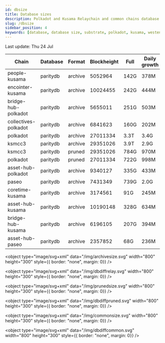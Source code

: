 ```yaml
---
id: dbsize
title: Database sizes
description: Polkadot and Kusama Relaychain and common chains database sizes
slug: /dbsize
sidebar_position: 4
keywords: [database, database size, substrate, polkadot, kusama, westend]
---
```



Last update: Thu 24 Jul

| Chain    | Database   | Format | Blockheight | Full         | Daily growth |
| ------------------------| ----------- | -------- | ------- | ---------- | ----- | 
| people-kusama | paritydb | archive | 5052964 | 142G | 378M |
| encointer-kusama | paritydb | archive | 10024455 | 242G | 444M |
| bridge-hub-polkadot | paritydb | archive | 5655011 | 251G | 503M |
| collectives-polkadot | paritydb | archive | 6841623 | 160G | 202M |
| polkadot | paritydb | archive | 27011334 | 3.3T | 3.4G |
| ksmcc3 | paritydb | archive | 29351026 | 3.9T | 2.9G |
| ksmcc3 | paritydb | pruned | 29351026 | 784G | 970M |
| polkadot | paritydb | pruned | 27011334 | 722G | 998M |
| asset-hub-polkadot | paritydb | archive | 9340127 | 335G | 433M |
| paseo | paritydb | archive | 7431349 | 739G | 2.0G |
| coretime-kusama | paritydb | archive | 3174561 | 91G | 245M |
| asset-hub-kusama | paritydb | archive | 10190148 | 328G | 634M |
| bridge-hub-kusama | paritydb | archive | 6196105 | 207G | 394M |
| asset-hub-paseo | paritydb | archive | 2357852 | 68G | 236M |
<object type="image/svg+xml" data="/img/archivesize.svg" width="800" height="300" style={{ border: "none", margin: 0}} />

<object type="image/svg+xml" data="/img/dbdiffrelay.svg" width="800" height="300" style={{ border: "none", margin: 0}} />

<object type="image/svg+xml" data="/img/prunedsize.svg" width="800" height="300" style={{ border: "none", margin: 0}} />

<object type="image/svg+xml" data="/img/dbdiffpruned.svg" width="800" height="300" style={{ border: "none", margin: 0}} />

<object type="image/svg+xml" data="/img/commonsize.svg" width="800" height="300" style={{ border: "none", margin: 0}} />

<object type="image/svg+xml" data="/img/dbdiffcommon.svg" width="800" height="300" style={{ border: "none", margin: 0}} />

